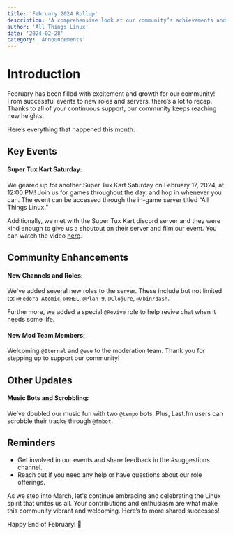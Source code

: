 ```yaml
---
title: 'February 2024 Rollup'
description: 'A comprehensive look at our community’s achievements and updates for February 2024. Prepare for new events and engaging opportunities!'
author: 'All Things Linux'
date: '2024-02-28'
category: 'Announcements'
---
```


# Introduction

February has been filled with excitement and growth for our community! From successful events to new roles and servers, there’s a lot to recap. Thanks to all of your continuous support, our community keeps reaching new heights.

Here’s everything that happened this month:

## Key Events

#### Super Tux Kart Saturday:

We geared up for another Super Tux Kart Saturday on February 17, 2024, at 12:00 PM! Join us for games throughout the day, and hop in whenever you can. The event can be accessed through the in-game server titled “All Things Linux.”

Additionally, we met with the Super Tux Kart discord server and they were kind enough to give us a shoutout on their server and film our event. You can watch the video [here](https://www.youtube.com/watch?v=3J2tH8ve9AY).

## Community Enhancements

#### New Channels and Roles:

We've added several new roles to the server. These include but not limited to: `@Fedora Atomic`, `@RHEL`, `@Plan 9`, `@Clojure`, `@/bin/dash`.

Furthermore, we added a special `@Revive` role to help revive chat when it needs some life.

#### New Mod Team Members:

Welcoming `@Eternal` and `@eve` to the moderation team. Thank you for stepping up to support our community!

## Other Updates

#### Music Bots and Scrobbling:

We’ve doubled our music fun with two `@tempo` bots. Plus, Last.fm users can scrobble their tracks through `@fmbot`.

## Reminders

- Get involved in our events and share feedback in the #suggestions channel.
- Reach out if you need any help or have questions about our role offerings.

As we step into March, let's continue embracing and celebrating the Linux spirit that unites us all. Your contributions and enthusiasm are what make this community vibrant and welcoming. Here’s to more shared successes!

Happy End of February! 🎉
